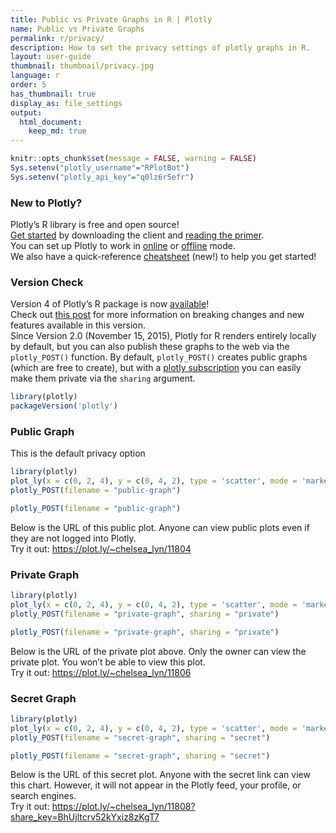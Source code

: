 ```yaml
---
title: Public vs Private Graphs in R | Plotly
name: Public vs Private Graphs
permalink: r/privacy/
description: How to set the privacy settings of plotly graphs in R.
layout: user-guide
thumbnail: thumbnail/privacy.jpg
language: r
order: 5
has_thumbnail: true
display_as: file_settings
output:
  html_document:
    keep_md: true
---
```


```r
knitr::opts_chunk$set(message = FALSE, warning = FALSE)
Sys.setenv("plotly_username"="RPlotBot")
Sys.setenv("plotly_api_key"="q0lz6r5efr")
```
### New to Plotly?

Plotly's R library is free and open source!<br>
[Get started](https://plot.ly/r/getting-started/) by downloading the client and [reading the primer](https://plot.ly/r/getting-started/).<br>
You can set up Plotly to work in [online](https://plot.ly/r/getting-started/#hosting-graphs-in-your-online-plotly-account) or [offline](https://plot.ly/r/offline/) mode.<br>
We also have a quick-reference [cheatsheet](https://images.plot.ly/plotly-documentation/images/r_cheat_sheet.pdf) (new!) to help you get started!

### Version Check

Version 4 of Plotly's R package is now [available](https://plot.ly/r/getting-started/#installation)!<br>
Check out [this post](http://moderndata.plot.ly/upgrading-to-plotly-4-0-and-above/) for more information on breaking changes and new features available in this version.<br>
Since Version 2.0 (November 15, 2015), Plotly for R renders entirely locally by default, but you can also publish these graphs to the web via the `plotly_POST()` function. By default, `plotly_POST()` creates public graphs (which are free to create), but with a [plotly subscription](https://plot.ly/products/cloud/) you can easily make them private via the `sharing` argument.
```r
library(plotly)
packageVersion('plotly')
```

### Public Graph
This is the default privacy option

```r
library(plotly)
plot_ly(x = c(0, 2, 4), y = c(0, 4, 2), type = 'scatter', mode = 'markers')
plotly_POST(filename = "public-graph")
```

```r
plotly_POST(filename = "public-graph")
```

Below is the URL of this public plot. Anyone can view public plots even if they are not logged into Plotly. <br> Try it out: [https://plot.ly/~chelsea_lyn/11804](https://plot.ly/~chelsea_lyn/11804)

### Private Graph
```r
library(plotly)
plot_ly(x = c(0, 2, 4), y = c(0, 4, 2), type = 'scatter', mode = 'markers')
plotly_POST(filename = "private-graph", sharing = "private")
```

```r
plotly_POST(filename = "private-graph", sharing = "private")
```

Below is the URL of the private plot above. Only the owner can view the private plot. You won't be able to view this plot. <br> Try it out: [https://plot.ly/~chelsea_lyn/11806](https://plot.ly/~chelsea_lyn/11806)


### Secret Graph
```r
library(plotly)
plot_ly(x = c(0, 2, 4), y = c(0, 4, 2), type = 'scatter', mode = 'markers')
plotly_POST(filename = "secret-graph", sharing = "secret")
```

```r
plotly_POST(filename = "secret-graph", sharing = "secret")
```

Below is the URL of this secret plot. Anyone with the secret link can view this chart. However, it will not appear in the Plotly feed, your profile, or search engines. <br> Try it out:
[https://plot.ly/~chelsea_lyn/11808?share_key=BhUjltcrv52kYxiz8zKgT7](https://plot.ly/~chelsea_lyn/11808?share_key=BhUjltcrv52kYxiz8zKgT7)
